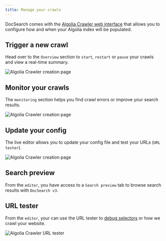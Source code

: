 ```yaml
---
title: Manage your crawls
---
```



DocSearch comes with the [Algolia Crawler web interface](https://crawler.algolia.com/) that allows you to configure how and when your Algolia index will be populated.

## Trigger a new crawl

Head over to the `Overview` section to `start`, `restart` or `pause` your crawls and view a real-time summary.

<div className="uil-ta-center">
  <img src={useBaseUrl('img/assets/crawler-overview.png')} alt="Algolia Crawler creation page" />
</div>


## Monitor your crawls

The `monitoring` section helps you find crawl errors or improve your search results.

<div className="uil-ta-center">
  <img src={useBaseUrl('img/assets/crawler-monitoring.png')} alt="Algolia Crawler creation page" />
</div>


## Update your config

The live editor allows you to update your config file and test your URLs (`URL tester`).

<div className="uil-ta-center">
  <img src={useBaseUrl('img/assets/crawler-editor.png')} alt="Algolia Crawler creation page" />
</div>


## Search preview

From the `editor`, you have access to a `Search preview` tab to browse search results with `DocSearch v3`.

## URL tester

From the `editor`, your can use the URL tester to [debug selectors](https://www.algolia.com/doc/tools/crawler/getting-started/crawler-configuration/#debugging-selectors) or how we crawl your website.

<div className="uil-ta-center">
  <img src={useBaseUrl('img/assets/crawler-url-tester.png')} alt="Algolia Crawler URL tester" />
</div>


